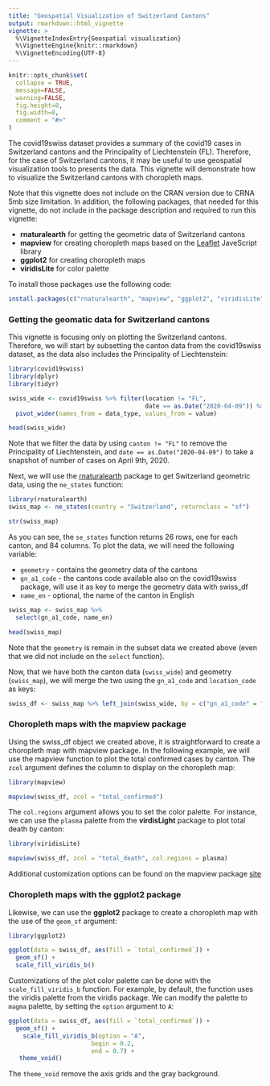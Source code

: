 ```yaml
---
title: "Geospatial Visualization of Switzerland Cantons"
output: rmarkdown::html_vignette
vignette: >
  %\VignetteIndexEntry{Geospatial visualization}
  %\VignetteEngine{knitr::rmarkdown}
  %\VignetteEncoding{UTF-8}
---
```


```r
knitr::opts_chunk$set(
  collapse = TRUE,
  message=FALSE, 
  warning=FALSE,
  fig.height=8, 
  fig.width=8,
  comment = "#>"
)
```

The covid19swiss dataset provides a summary of the covid19 cases in Switzerland cantons and the Principality of Liechtenstein (FL). Therefore, for the case of Switzerland cantons, it may be useful to use geospatial visualization tools to presents the data. This vignette will demonstrate how to visualize the Switzerland cantons with choropleth maps.

Note that this vignette does not include on the CRAN version due to CRNA 5mb size limitation. In addition, the following packages, that needed for this vignette, do not include in the package description and required to run this vignette:

* **rnaturalearth** for getting the geometric data of Switzerland cantons
* **mapview** for creating choropleth maps based on the [Leaflet](https://leafletjs.com/) JaveScript library
* **ggplot2**  for creating choropleth maps 
* **viridisLite** for color palette

To install those packages use the following code:

``` r
install.packages(c("rnaturalearth", "mapview", "ggplot2", "viridisLite"))
```
### Getting the geomatic data for Switzerland cantons

This vignette is focusing only on plotting the Switzerland cantons. Therefore, we will start by subsetting the canton data from the covid19swiss dataset, as the data also includes the Principality of Liechtenstein:


```r
library(covid19swiss)
library(dplyr)
library(tidyr)

swiss_wide <- covid19swiss %>% filter(location != "FL", 
                                      date == as.Date("2020-04-09")) %>%
  pivot_wider(names_from = data_type, values_from = value) 

head(swiss_wide)
```

Note that we filter the data by using `canton != "FL"` to remove the Principality of Liechtenstein, and `date == as.Date("2020-04-09")` to take a snapshot of number of cases on April 9th, 2020.

Next, we will use the [rnaturalearth](https://docs.ropensci.org/rnaturalearth/) package to get Switzerland geometric data, using the `ne_states` function:

```r
library(rnaturalearth)
swiss_map <- ne_states(country = "Switzerland", returnclass = "sf")

str(swiss_map)
```

As you can see, the `se_states` function returns 26 rows, one for each canton, and 84 columns. To plot the data, we will need the following variable:

* `geometry` - contains the geometry data of the cantons
* `gn_a1_code` - the cantons code available also on the covid19swiss package, will use it as key to merge the geometry data with swiss_df
* `name_en` - optional, the name of the canton in English

```r
swiss_map <- swiss_map %>% 
  select(gn_a1_code, name_en) 

head(swiss_map)
```

Note that the `geometry` is remain in the subset data we created above (even that we did not include on the `select` function).

Now, that we have both the canton data (`swiss_wide`) and geometry (`swiss_map`), we will merge the two using the `gn_a1_code` and `location_code` as keys:

```r
swiss_df <- swiss_map %>% left_join(swiss_wide, by = c("gn_a1_code" = "location_code"))
```

### Choropleth maps with the mapview package

Using the swiss_df object we created above, it is straightforward to create a choropleth map with mapview package. In the following example, we will use the mapview function to plot the total confirmed cases by canton. The `zcol` argument defines the column to display on the choropleth map:

```r
library(mapview)

mapview(swiss_df, zcol = "total_confirmed")
```

The `col.regions` argument allows you to set the color palette. For instance, we can use the `plasma` palette from the **virdisLight** package to plot total death by canton:

```r
library(viridisLite)

mapview(swiss_df, zcol = "total_death", col.regions = plasma)
```

Additional customization options can be found on the mapview package [site](https://r-spatial.github.io/mapview/index.html)

### Choropleth maps with the ggplot2 package

Likewise, we can use the **ggplot2** package to create a choropleth map with the use of the `geom_sf` argument:

```r
library(ggplot2)

ggplot(data = swiss_df, aes(fill = `total_confirmed`)) + 
  geom_sf() + 
  scale_fill_viridis_b()
```

Customizations of the plot color palette can be done with the `scale_fill_viridis_b` function. For example, by default, the function uses the viridis palette from the viridis package. We can modify the palette to `magma` palette, by setting the `option` argument to `A`:


```r
ggplot(data = swiss_df, aes(fill = `total_confirmed`)) + 
  geom_sf() + 
    scale_fill_viridis_b(option = "A",
                       begin = 0.2,
                       end = 0.7) + 
   theme_void()
```

The `theme_void` remove the axis grids and the gray background.
